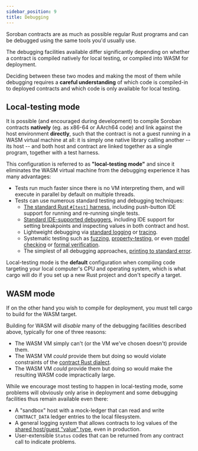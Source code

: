 ```yaml
---
sidebar_position: 9
title: Debugging
---
```


Soroban contracts are as much as possible regular Rust programs and can be debugged using the same tools you'd usually use.

The debugging facilities available differ significantly depending on whether a contract is compiled natively for local testing, or compiled into WASM for deployment.

Deciding between these two modes and making the most of them while debugging requires a **careful understanding** of which code is compiled-in to deployed contracts and which code is only available for local testing.

## Local-testing mode

It is possible (and encouraged during development) to compile Soroban contracts **natively** (eg. as x86-64 or AArch64 code) and link against the host environment **directly**, such that the contract is not a guest running in a WASM virtual machine at all: it is simply one native library calling another -- its host -- and both host and contract are linked together as a single program, together with a test harness.

This configuration is referred to as **"local-testing mode"** and since it eliminates the WASM virtual machine from the debugging experience it has many advantages:

  - Tests run much faster since there is no VM interpreting them, and will execute in parallel by default on multiple threads.
  - Tests can use numerous standard testing and debugging techniques:
    - [The standard Rust `#[test]` harness](https://doc.rust-lang.org/reference/attributes/testing.html), including push-button IDE support for running and re-running single tests.
    - [Standard IDE-supported debuggers](https://code.visualstudio.com/docs/languages/rust#_debugging), including IDE support for setting breakpoints and inspecting values in both contract and host.
    - Lightweight debugging via [standard logging](https://docs.rs/log/latest/log/) or [tracing](https://docs.rs/tracing/latest/tracing/).
    - Systematic testing such as [fuzzing](https://crates.io/crates/cargo-fuzz), [property-testing](https://crates.io/crates/proptest), or even [model checking](https://crates.io/crates/kani-verifier) or [formal verification](https://github.com/xldenis/creusot).
    - The simplest of all debugging approaches, [printing to standard error](https://doc.rust-lang.org/std/macro.eprintln.html).

Local-testing mode is the **default** configuration when compiling code targeting your local computer's CPU and operating system, which is what cargo will do if you set up a new Rust project and don't specify a target.

## WASM mode

If on the other hand you wish to compile for deployment, you must tell cargo to build for the WASM target.

Building for WASM will _disable_ many of the debugging facilities described above, typically for one of three reasons:

  - The WASM VM simply can't (or the VM we've chosen doesn't) provide them.
  - The WASM VM _could_ provide them but doing so would violate constraints of the [contract Rust dialect](rust-dialect.mdx).
  - The WASM VM _could_ provide them but doing so would make the resulting WASM code impractically large.

While we encourage most testing to happen in local-testing mode, some problems will obviously only arise in deployment and some debugging facilities thus remain available even there:

  - A "sandbox" host with a mock-ledger that can read and write `CONTRACT_DATA` ledger entries to the local filesystem.
  - A general logging system that allows contracts to log values of the [shared host/guest "value" type](environment-concepts.mdx), even in production.
  - User-extensible `Status` codes that can be returned from any contract call to indicate problems.

